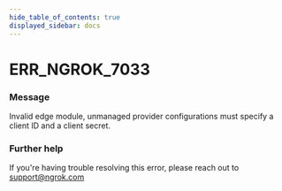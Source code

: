 ```yaml
---
hide_table_of_contents: true
displayed_sidebar: docs
---
```



# ERR_NGROK_7033

### Message
Invalid edge module, unmanaged provider configurations must specify a client ID and a client secret.

<ErrorDetails error='err_ngrok_7033' />


### Further help
If you're having trouble resolving this error, please reach out to [support@ngrok.com](mailto:support@ngrok.com?subject=Help%20with%20ERR_NGROK_7033)

